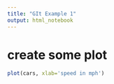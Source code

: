 ```yaml
---
title: "GIt Example 1"
output: html_notebook
---
```


# create some plot
```r
plot(cars, xlab='speed in mph')
```

